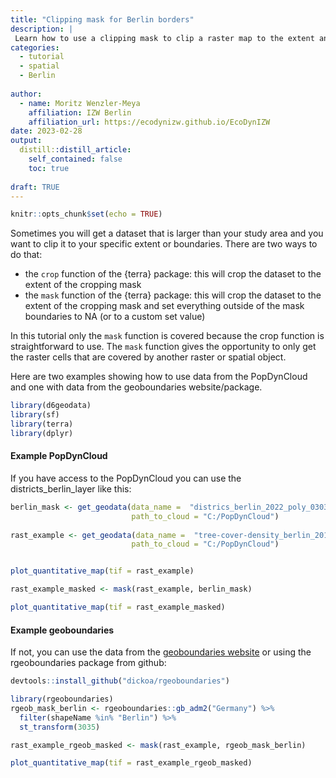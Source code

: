 ```yaml
---
title: "Clipping mask for Berlin borders"
description: |
 Learn how to use a clipping mask to clip a raster map to the extent and borders of Berlin boundaries. This a basic example how to create a clipping mask and how to use it. This can be done for other regions as well as long as the extent of the clipping mask is smaller or similar to the raster map.
categories:
  - tutorial
  - spatial
  - Berlin
  
author:
  - name: Moritz Wenzler-Meya    
    affiliation: IZW Berlin
    affiliation_url: https://ecodynizw.github.io/EcoDynIZW
date: 2023-02-28
output:
  distill::distill_article:
    self_contained: false
    toc: true
    
draft: TRUE
---
```


```r
knitr::opts_chunk$set(echo = TRUE)
```

Sometimes you will get a dataset that is larger than your study area and you want to clip it to your specific extent or boundaries. There are two ways to do that:

- the `crop` function of the {terra} package: this will crop the dataset to the extent of the cropping mask
- the `mask` function of the {terra} package: this will crop the dataset to the extent of the cropping mask and set everything outside of the mask boundaries to NA (or to a custom set value)

In this tutorial only the `mask` function is covered because the crop function is straightforward to use. The `mask` function gives the opportunity to only get the raster cells that are covered by another raster or spatial object. 

Here are two examples showing how to use data from the PopDynCloud and one with data from the geoboundaries website/package.

```r
library(d6geodata)
library(sf)
library(terra)
library(dplyr)
```

#### Example PopDynCloud

If you have access to the PopDynCloud you can use the districts_berlin_layer like this:

```r
berlin_mask <- get_geodata(data_name =  "districs_berlin_2022_poly_03035_gpkg",
                           path_to_cloud = "C:/PopDynCloud")
  
rast_example <- get_geodata(data_name =  "tree-cover-density_berlin_2018_10m_03035_tif",
                           path_to_cloud = "C:/PopDynCloud")


plot_quantitative_map(tif = rast_example)

rast_example_masked <- mask(rast_example, berlin_mask)

plot_quantitative_map(tif = rast_example_masked)

```

#### Example geoboundaries

If not, you can use the data from the [geoboundaries website](https://www.geoboundaries.org/) or using the rgeoboundaries package from github:

```r
devtools::install_github("dickoa/rgeoboundaries")
```


```r
library(rgeoboundaries)
rgeob_mask_berlin <- rgeoboundaries::gb_adm2("Germany") %>% 
  filter(shapeName %in% "Berlin") %>%
  st_transform(3035)

rast_example_rgeob_masked <- mask(rast_example, rgeob_mask_berlin)

plot_quantitative_map(tif = rast_example_rgeob_masked)
```

